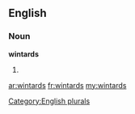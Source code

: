 ==English==

===Noun===
'''wintards'''

# {{plural of|[[wintard]]}}

[[Category:English plurals]]

[[ar:wintards]]
[[fr:wintards]]
[[my:wintards]]